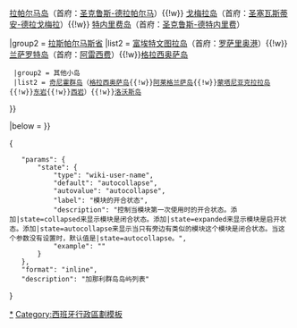 {{Navbox
|name = 加那利群岛岛屿列表
|title = [[加那利群岛]]
|image = [[File:Flag_of_the_Canary_Islands.svg|64px|border|加那利群岛自治区区旗]] 
|state = {{{state<includeonly>|autocollapse</includeonly>}}}
|abovestyle = text-align: center; font-size: 90%;
|above = 

|group1 = [[聖克魯斯-德特內里費省|圣克鲁斯-德特内里费省]]
|list1  = [[耶罗岛]]（首府：[[巴尔韦德]]）{{!w}} [[拉帕尔马岛]]（首府：[[圣克鲁斯-德拉帕尔马]]）{{!w}} [[戈梅拉岛]]（首府：[[圣塞瓦斯蒂安-德拉戈梅拉]]）{{!w}} [[特内里费岛]]（首府：[[圣克鲁斯-德特内里费]]）

|group2 = [[拉斯帕爾馬斯省|拉斯帕尔马斯省]]
|list2 = {{Navbox|child
  | bodystyle = 
  | groupstyle = text-align:right;
  | oddstyle =
  | evenstyle = 
  |group1 = 
  |list1 = [[大加那利岛]]（首府：[[拉斯帕尔马斯]]）{{!w}}[[富埃特文图拉岛]]（首府：[[罗萨里奥港]]）{{!w}}[[兰萨罗特岛]]（首府：[[阿雷西费]]）{{!w}}[[格拉西奥萨岛 (加那利群岛)|格拉西奥萨岛]]

  |group2 = 其他小岛
  |list2 = [[奇尼霍群岛]]（[[格拉西奥萨岛 (加那利群岛)|格拉西奥萨岛]]{{!w}}[[阿莱格兰萨岛]]{{!w}}[[蒙塔尼亚克拉拉岛]]{{!w}}[[东岩 (加那利群岛)|东岩]]{{!w}}[[西岩 (加那利群岛)|西岩]]）{{!w}}[[洛沃斯岛]]
}}

|below = 
}}<noinclude>

[[Category:加那利群岛|*]]	
[[Category:西班牙行政區劃模板]]
</noinclude><noinclude>
<templatedata>
{
	"params": {
		"state": {
			"type": "wiki-user-name",
			"default": "autocollapse",
			"autovalue": "autocollapse",
			"label": "模块的开合状态",
			"description": "控制当模块第一次使用时的开合状态。添加|state=collapsed来显示模块是闭合状态。添加|state=expanded来显示模块是启开状态。添加|state=autocollapse来显示当只有旁边有类似的模块这个模块是闭合状态。当这个参数没有设置时，默认值是|state=autocollapse。",
			"example": "{{加那利群岛岛屿列表|state=expanded}}"
		}
	},
	"format": "inline",
	"description": "加那利群岛岛屿列表"
}
</templatedata>
</noinclude>